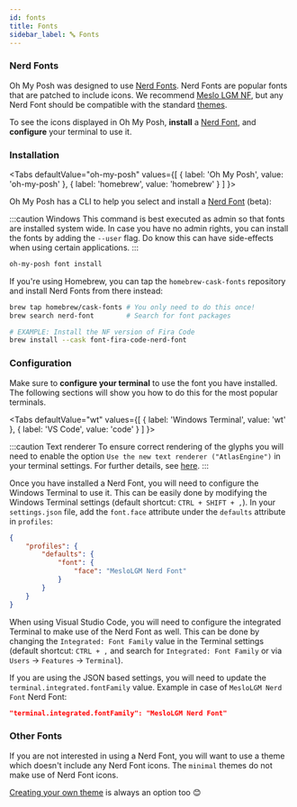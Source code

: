 ```yaml
---
id: fonts
title: Fonts
sidebar_label: 🔤 Fonts
---
```



### Nerd Fonts

Oh My Posh was designed to use [Nerd Fonts][nerdfonts]. Nerd Fonts are popular
fonts that are patched to include icons. We recommend [Meslo LGM NF][meslo], but
any Nerd Font should be compatible with the standard [themes][themes].

To see the icons displayed in Oh My Posh, **install** a [Nerd Font][nerdfonts],
and **configure** your terminal to use it.

### Installation

<Tabs
    defaultValue="oh-my-posh"
    values={[
        { label: 'Oh My Posh', value: 'oh-my-posh' },
        { label: 'homebrew', value: 'homebrew' }
    ]
}>
<TabItem value="oh-my-posh">

Oh My Posh has a CLI to help you select and install a [Nerd Font][nerdfonts]
(beta):

:::caution Windows This command is best executed as admin so that fonts are
installed system wide. In case you have no admin rights, you can install the
fonts by adding the `--user` flag. Do know this can have side-effects when using
certain applications. :::

```bash
oh-my-posh font install
```

</TabItem>
<TabItem value="homebrew">

If you're using Homebrew, you can tap the `homebrew-cask-fonts` repository and
install Nerd Fonts from there instead:

```bash
brew tap homebrew/cask-fonts # You only need to do this once!
brew search nerd-font        # Search for font packages

# EXAMPLE: Install the NF version of Fira Code
brew install --cask font-fira-code-nerd-font
```

</TabItem>
</Tabs>

### Configuration

Make sure to **configure your terminal** to use the font you have installed. The
following sections will show you how to do this for the most popular terminals.

<Tabs
    defaultValue="wt"
    values={[
        { label: 'Windows Terminal', value: 'wt' },
        { label: 'VS Code', value: 'code' }
    ]
}>
<TabItem value="wt">

:::caution Text renderer To ensure correct rendering of the glyphs you will need
to enable the option `Use the new text renderer ("AtlasEngine")` in your
terminal settings. For further details, see [here][wt-issue-8993]. :::

Once you have installed a Nerd Font, you will need to configure the Windows
Terminal to use it. This can be easily done by modifying the Windows Terminal
settings (default shortcut: `CTRL + SHIFT + ,`). In your `settings.json` file,
add the `font.face` attribute under the `defaults` attribute in `profiles`:

```json
{
	"profiles": {
		"defaults": {
			"font": {
				"face": "MesloLGM Nerd Font"
			}
		}
	}
}
```

</TabItem>
<TabItem value="code">

When using Visual Studio Code, you will need to configure the integrated
Terminal to make use of the Nerd Font as well. This can be done by changing the
`Integrated: Font Family` value in the Terminal settings (default shortcut:
`CTRL + ,` and search for `Integrated: Font Family` or via `Users` -> `Features`
-> `Terminal`).

If you are using the JSON based settings, you will need to update the
`terminal.integrated.fontFamily` value. Example in case of `MesloLGM Nerd Font`
Nerd Font:

```json
"terminal.integrated.fontFamily": "MesloLGM Nerd Font"
```

</TabItem>
</Tabs>

### Other Fonts

If you are not interested in using a Nerd Font, you will want to use a theme
which doesn't include any Nerd Font icons. The `minimal` themes do not make use
of Nerd Font icons.

[Creating your own theme][configuration] is always an option too 😊

[nerdfonts]: https://www.nerdfonts.com/
[meslo]:
	https://github.com/ryanoasis/nerd-fonts/releases/download/v3.0.2/Meslo.zip
[themes]: https://github.com/JanDeDobbeleer/oh-my-posh/tree/main/themes
[configuration]: /docs/installation/customize
[wt-issue-8993]: https://github.com/microsoft/terminal/issues/8993
